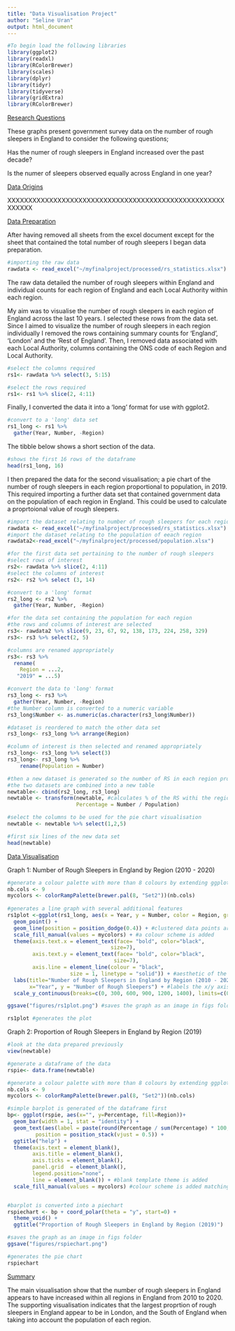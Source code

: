 ```yaml
---
title: "Data Visualisation Project"
author: "Seline Uran"
output: html_document
---
```

```r
#To begin load the following libraries
library(ggplot2)
library(readxl)
library(RColorBrewer)
library(scales)
library(dplyr)
library(tidyr)
library(tidyverse)
library(gridExtra)
library(RColorBrewer)
```

<span style="text-decoration:underline">Research Questions</span>

These graphs present government survey data on the number of rough sleepers in England to consider the following questions; 

Has the numer of rough sleepers in England increased over the past decade? 

Is the numer of sleepers observed equally across England in one year? 

<span style="text-decoration:underline">Data Origins</span>

XXXXXXXXXXXXXXXXXXXXXXXXXXXXXXXXXXXXXXXXXXXXXXXXXXXXXXXXXX

<span style="text-decoration:underline">Data Preparation</span>

After having removed all sheets from the excel document except for the sheet that contained the total number of rough sleepers I began data preparation. 

```r
#importing the raw data
rawdata <- read_excel("~/myfinalproject/processed/rs_statistics.xlsx")
```

The raw data detailed the number of rough sleepers within England and individual counts for each region of England and each Local Authority within each region. 

My aim was to visualise the number of rough sleepers in each region of England across the last 10 years. I selected these rows from the data set. Since I aimed to visualize the number of rough sleepers in each region individually I removed the rows containing summary counts for 'England', 'London' and the 'Rest of England'. Then, I removed data associated with each Local Authority, columns containing the ONS code of each Region and Local Authority. 

```r
#select the columns required
rs1<- rawdata %>% select(3, 5:15)

#select the rows required
rs1<- rs1 %>% slice(2, 4:11)
```

Finally, I converted the data it into a 'long' format for use with ggplot2.

```r
#convert to a 'long' data set
rs1_long <- rs1 %>% 
  gather(Year, Number, -Region)
```

The tibble below shows a short section of the data. 

```r
#shows the first 16 rows of the dataframe
head(rs1_long, 16)
```

I then prepared the data for the second visualisation; a pie chart of the number of rough sleepers in each region proportional to population, in 2019. This required importing a further data set that contained government data on the population of each region in England. This could be used to calculate a proprtoional value of rough sleepers.  

```r
#import the dataset relating to number of rough sleepers for each region
rawdata <- read_excel("~/myfinalproject/processed/rs_statistics.xlsx")
#import the dataset relating to the population of eeach region
rawdata2<-read_excel("~/myfinalproject/processed/population.xlsx") 

#for the first data set pertaining to the number of rough sleepers
#select rows of interest
rs2<- rawdata %>% slice(2, 4:11)
#select the columns of interest
rs2<- rs2 %>% select (3, 14)

#convert to a 'long' format
rs2_long <- rs2 %>% 
  gather(Year, Number, -Region)

#for the data set containing the population for each region
#the rows and columns of interest are selected
rs3<- rawdata2 %>% slice(9, 23, 67, 92, 138, 173, 224, 258, 329)
rs3<- rs3 %>% select(2, 5)

#columns are renamed appropriately
rs3<- rs3 %>% 
  rename(
    Region = ...2,
   "2019" = ...5)

#convert the data to 'long' format
rs3_long <- rs3 %>% 
  gather(Year, Number, -Region)
#the Number column is converted to a numeric variable
rs3_long$Number <- as.numeric(as.character(rs3_long$Number))

#dataset is reordered to match the other data set
rs3_long<- rs3_long %>% arrange(Region)

#column of interest is then selected and renamed appropriately
rs3_long<- rs3_long %>% select(3)
rs3_long<- rs3_long %>%
    rename(Population = Number)

#then a new dataset is generated so the number of RS in each region proportional to population can be generated in the pie chart
#the two datasets are combined into a new table
newtable<- cbind(rs2_long, rs3_long)
newtable <- transform(newtable, #calculates % of the RS withi the region population
                      Percentage = Number / Population) 

#select the columns to be used for the pie chart visualisation
newtable <- newtable %>% select(1,2,5)

#first six lines of the new data set
head(newtable)
```

<span style="text-decoration:underline">Data Visualisation</span> 

Graph 1: Number of Rough Sleepers in England by Region (2010 - 2020)

```r
#generate a colour palette with more than 8 colours by extending ggplot palette
nb.cols <- 9
mycolors <- colorRampPalette(brewer.pal(8, "Set2"))(nb.cols) 
  
#generates a line graph with several additional features
rs1plot <-ggplot(rs1_long, aes(x = Year, y = Number, color = Region, group = Region)) +
  geom_point() +
  geom_line(position = position_dodge(0.4)) + #clustered data points are distributed
  scale_fill_manual(values = mycolors) + #a colour scheme is added
  theme(axis.text.x = element_text(face= "bold", color="black", 
                                 size=7),
        axis.text.y = element_text(face= "bold", color="black", 
                                  size=7),
        axis.line = element_line(colour = "black", 
                    size = 1, linetype = "solid")) + #aesthetic of the x/y axis
  labs(title="Number of Rough Sleepers in England by Region (2010 - 2020)",
       x="Year", y = "Number of Rough Sleepers") + #labels the x/y axis and title for plot
  scale_y_continuous(breaks=c(0, 300, 600, 900, 1200, 1400), limits=c(0, 1400)) #adjust the scale

ggsave("figures/rs1plot.png") #saves the graph as an image in figs folder
```

```r
rs1plot #generates the plot
```

Graph 2: Proportion of Rough Sleepers in England by Region (2019) 

``` r
#look at the data prepared previously
view(newtable)

#generate a dataframe of the data
rspie<- data.frame(newtable)

#generate a colour palette with more than 8 colours by extending ggplot palette
nb.cols <- 9 
mycolors <- colorRampPalette(brewer.pal(8, "Set2"))(nb.cols) 

#simple barplot is generated of the dataframe first
bp<- ggplot(rspie, aes(x="", y=Percentage, fill=Region))+
  geom_bar(width = 1, stat = "identity") + 
  geom_text(aes(label = paste(round(Percentage / sum(Percentage) * 100, 1), "%"), x = 1.7),
         position = position_stack(vjust = 0.5)) +
  ggtitle("help") +
  theme(axis.text = element_blank(),
        axis.title = element_blank(),
        axis.ticks = element_blank(),
        panel.grid  = element_blank(),
        legend.position="none",
        line = element_blank()) + #blank template theme is added
  scale_fill_manual(values = mycolors) #colour scheme is added matching plot above


#barplot is converted into a piechart
rspiechart <- bp + coord_polar(theta = "y", start=0) +
  theme_void() +
  ggtitle("Proportion of Rough Sleepers in England by Region (2019)")

#saves the graph as an image in figs folder
ggsave("figures/rspiechart.png")
```

```r
#generates the pie chart
rspiechart
```

<span style="text-decoration:underline">Summary</span>

The main visualisation show that the number of rough sleepers in England appears to have increased within all regions in England from 2010 to 2020. The supporting visualisation indicates that the largest proprtion of rough sleepers in England appear to be in London, and the South of England when taking into account the population of each region. 
